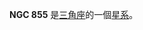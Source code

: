 {{NGCInfoBox|NGCID=NGC 855|發現者=弗里德里希·威廉·赫歇爾|發現日期=1786年10月26日|其他編號=UGC 1718,MCG 5-6-16,ZWG 504.35|曆元=J2000.0|赤經=2時14分3.7秒
|赤緯=27°52'40"|星座=三角座|星體=星系|星等=12.3|表面亮度=13.4|藍等=13.3}}

'''NGC 855''' 是[[三角座|三角座]]的一個[[星系|星系]]。

{{NGCReference|855}}
{{Catalogs|NGC=855}}